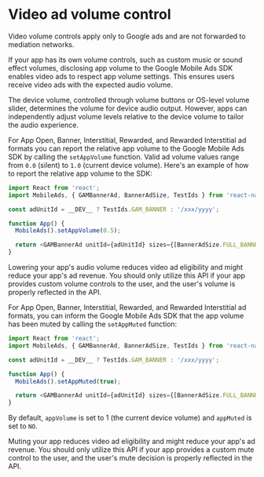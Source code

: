 # Video ad volume control

<Info>
Video volume controls apply only to Google ads and are not forwarded to mediation networks.
</Info>

If your app has its own volume controls, such as custom music or sound effect volumes, disclosing app volume to the Google Mobile Ads SDK enables video ads to respect app volume settings. This ensures users receive video ads with the expected audio volume.

The device volume, controlled through volume buttons or OS-level volume slider, determines the volume for device audio output. However, apps can independently adjust volume levels relative to the device volume to tailor the audio experience.

For App Open, Banner, Interstitial, Rewarded, and Rewarded Interstitial ad formats you can report the relative app volume to the Google Mobile Ads SDK by calling the `setAppVolume` function. Valid ad volume values range from `0.0` (silent) to `1.0` (current device volume). Here's an example of how to report the relative app volume to the SDK:

```js
import React from 'react';
import MobileAds, { GAMBannerAd, BannerAdSize, TestIds } from 'react-native-google-mobile-ads';

const adUnitId = __DEV__ ? TestIds.GAM_BANNER : '/xxx/yyyy';

function App() {
  MobileAds().setAppVolume(0.5);

  return <GAMBannerAd unitId={adUnitId} sizes={[BannerAdSize.FULL_BANNER]} />;
}
```

<Error>
Lowering your app's audio volume reduces video ad eligibility and might reduce your app's ad revenue. You should only utilize this API if your app provides custom volume controls to the user, and the user's volume is properly reflected in the API.
</Error>

For App Open, Banner, Interstitial, Rewarded, and Rewarded Interstitial ad formats, you can inform the Google Mobile Ads SDK that the app volume has been muted by calling the `setAppMuted` function:

```js
import React from 'react';
import MobileAds, { GAMBannerAd, BannerAdSize, TestIds } from 'react-native-google-mobile-ads';

const adUnitId = __DEV__ ? TestIds.GAM_BANNER : '/xxx/yyyy';

function App() {
  MobileAds().setAppMuted(true);

  return <GAMBannerAd unitId={adUnitId} sizes={[BannerAdSize.FULL_BANNER]} />;
}
```

By default, `appVolume` is set to 1 (the current device volume) and `appMuted` is set to `NO`.

<Error>
Muting your app reduces video ad eligibility and might reduce your app's ad revenue. You should only utilize this API if your app provides a custom mute control to the user, and the user's mute decision is properly reflected in the API.
</Error>